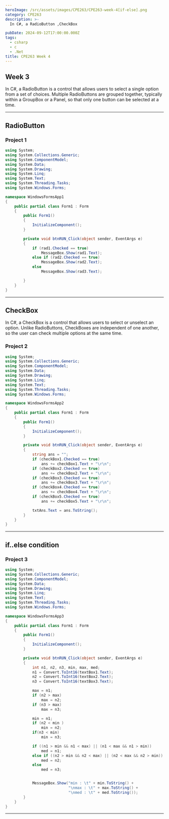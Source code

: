 ```yaml
---
heroImage: /src/assets/images/CPE263/CPE263-week-4[if-else].png
category: CPE263
description: >-
  In C#, a RadioButton ,CheckBox

pubDate: 2024-09-12T17:00:00.000Z
tags:
  - csharp
  - c
  - .Net
title: CPE263 Week 4
---
```


## Week 3

In C#, a RadioButton is a control that allows users to select a single option from a set of choices. Multiple RadioButtons are grouped together, typically within a GroupBox or a Panel, so that only one button can be selected at a time.

---

## RadioButton

### Project 1

```csharp
using System;
using System.Collections.Generic;
using System.ComponentModel;
using System.Data;
using System.Drawing;
using System.Linq;
using System.Text;
using System.Threading.Tasks;
using System.Windows.Forms;

namespace WindowsFormsApp1
{
    public partial class Form1 : Form
    {
        public Form1()
        {
            InitializeComponent();
        }

        private void btnRUN_Click(object sender, EventArgs e)
        {
            if (rad1.Checked == true)
                MessageBox.Show(rad1.Text);
            else if (rad2.Checked == true)
                MessageBox.Show(rad2.Text);
            else
                MessageBox.Show(rad3.Text);

        }
    }
}

```

---

## CheckBox

In C#, a CheckBox is a control that allows users to select or unselect an option. Unlike RadioButtons, CheckBoxes are independent of one another, so the user can check multiple options at the same time.

### Project 2

```csharp
using System;
using System.Collections.Generic;
using System.ComponentModel;
using System.Data;
using System.Drawing;
using System.Linq;
using System.Text;
using System.Threading.Tasks;
using System.Windows.Forms;

namespace WindowsFormsApp2
{
    public partial class Form1 : Form
    {
        public Form1()
        {
            InitializeComponent();
        }

        private void btnRUN_Click(object sender, EventArgs e)
        {
            string ans = "";
            if (checkBox1.Checked == true)
                ans += checkBox1.Text + "\r\n";
            if (checkBox2.Checked == true)
                ans += checkBox2.Text + "\r\n";
            if (checkBox3.Checked == true)
                ans += checkBox3.Text + "\r\n";
            if (checkBox4.Checked == true)
                ans += checkBox4.Text + "\r\n";
            if (checkBox5.Checked == true)
                ans += checkBox5.Text + "\r\n";

            txtAns.Text = ans.ToString();
        }
    }
}

```

---

## if..else condition

### Project 3

```csharp
using System;
using System.Collections.Generic;
using System.ComponentModel;
using System.Data;
using System.Drawing;
using System.Linq;
using System.Text;
using System.Threading.Tasks;
using System.Windows.Forms;

namespace WindowsFormsApp3
{
    public partial class Form1 : Form
    {
        public Form1()
        {
            InitializeComponent();
        }

        private void btnRUN_Click(object sender, EventArgs e)
        {
            int n1, n2, n3, min, max, med;
            n1 = Convert.ToInt16(textBox1.Text);
            n2 = Convert.ToInt16(textBox2.Text);
            n3 = Convert.ToInt16(textBox3.Text);

            max = n1;
            if (n2 > max)
                max = n2;
            if (n3 > max)
                max = n3;

            min = n1;
            if (n2 < min )
                min = n2;
            if(n3 < min)
                min = n3;

            if ((n1 > min && n1 < max) || (n1 < max && n1 > min))
                med = n1;
            else if ((n2 > min && n2 < max) || (n2 < max && n2 > min))
                med = n2;
            else
                med = n3;


            MessageBox.Show("min : \t" + min.ToString() +
                            "\nmax : \t" + max.ToString() +
                            "\nmed : \t" + med.ToString());
        }
    }
}

```

---
